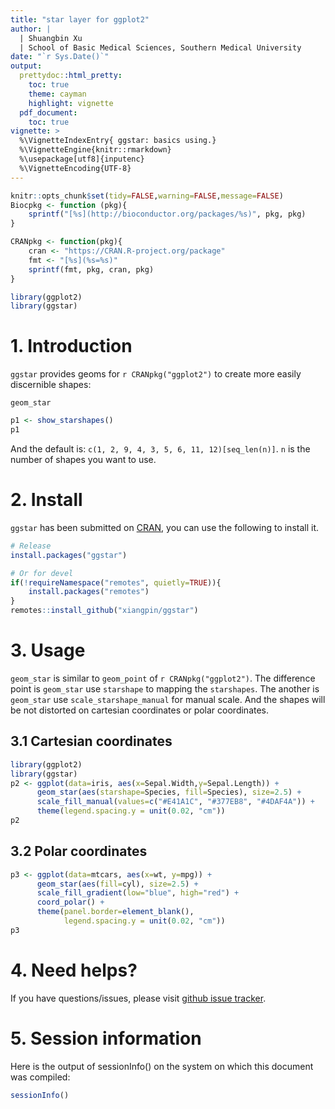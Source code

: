 ```yaml
---
title: "star layer for ggplot2"
author: |
  | Shuangbin Xu 
  | School of Basic Medical Sciences, Southern Medical University
date: "`r Sys.Date()`"
output:
  prettydoc::html_pretty:
    toc: true
    theme: cayman
    highlight: vignette
  pdf_document:
    toc: true
vignette: >
  %\VignetteIndexEntry{ ggstar: basics using.}
  %\VignetteEngine{knitr::rmarkdown}
  %\usepackage[utf8]{inputenc}
  %\VignetteEncoding{UTF-8}
---
```


```r
knitr::opts_chunk$set(tidy=FALSE,warning=FALSE,message=FALSE)
Biocpkg <- function (pkg){
    sprintf("[%s](http://bioconductor.org/packages/%s)", pkg, pkg)
}

CRANpkg <- function(pkg){
    cran <- "https://CRAN.R-project.org/package" 
    fmt <- "[%s](%s=%s)"
    sprintf(fmt, pkg, cran, pkg) 
}
```

```r
library(ggplot2)
library(ggstar)
```

# 1. Introduction

`ggstar` provides geoms for `r CRANpkg("ggplot2")` to create more easily discernible shapes:

`geom_star`

```r
p1 <- show_starshapes()
p1
```

And the default is: `c(1, 2, 9, 4, 3, 5, 6, 11, 12)[seq_len(n)]`. `n` is the number of shapes you want to use.

# 2. Install

`ggstar` has been submitted on [CRAN](https://cran.r-project.org/), you can use the following to install it.

```r
# Release
install.packages("ggstar")

# Or for devel
if(!requireNamespace("remotes", quietly=TRUE)){
    install.packages("remotes")
}
remotes::install_github("xiangpin/ggstar")
```

# 3. Usage

`geom_star` is similar to `geom_point` of `r CRANpkg("ggplot2")`. The difference point is `geom_star` use `starshape` to mapping the `starshapes`. The another is `geom_star` use `scale_starshape_manual` for manual scale. And the shapes will be not distorted on cartesian coordinates or polar coordinates.

## 3.1 Cartesian coordinates

```r
library(ggplot2)
library(ggstar)
p2 <- ggplot(data=iris, aes(x=Sepal.Width,y=Sepal.Length)) + 
      geom_star(aes(starshape=Species, fill=Species), size=2.5) +
      scale_fill_manual(values=c("#E41A1C", "#377EB8", "#4DAF4A")) +
      theme(legend.spacing.y = unit(0.02, "cm"))
p2
```

## 3.2 Polar coordinates

```r
p3 <- ggplot(data=mtcars, aes(x=wt, y=mpg)) +
      geom_star(aes(fill=cyl), size=2.5) +
      scale_fill_gradient(low="blue", high="red") +
      coord_polar() +
      theme(panel.border=element_blank(),
            legend.spacing.y = unit(0.02, "cm"))
p3
```

# 4. Need helps?

If you have questions/issues, please visit [github issue tracker](https://github.com/xiangpin/ggstar/issues).

# 5. Session information

Here is the output of sessionInfo() on the system on which this document was compiled:

```r
sessionInfo()
```
